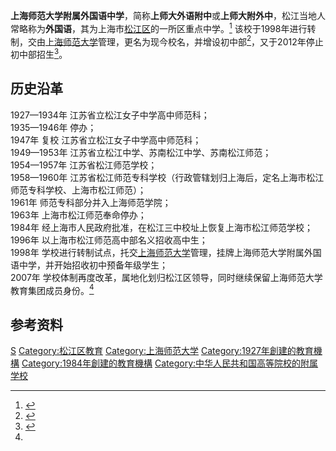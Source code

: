 {{non-free|time=2013-10-19T15:23:44+00:00}}
{{Expand|time=2013-10-19}}

{{About|位于上海市松江区的'''附属外国语中学'''|另一所位于徐汇区的'''附属中学'''|上海师范大学附属中学}}

{{Infobox School
| name           = 上海师范大学<br>附属外国语中学 
| other_name     = {{lang|en|Foreign Language High School <br>Affiliated to Shanghai Normal University}}
| image          = 
| logo           = 
| motto          =
| established    = 1927年
| type           = 公立全日制高中
| language       = [[普通话|普通话]]
| religion       = 
| affiliation    = 
| district       = {{CHN}}[[上海市|上海市]][[松江区|松江区]]
| grades         = 
| founder        = 
| president      = 
| principal      = 
| vice_principal = 
| assistaant_principal =
| dean           = 
| college        = 
| house          = 
| su             = 
| sc             = 
| cs             = 
| cc             = 
| faculty        = 
| staff          = 
| students       = 
| area           = 70750m²
| athletics      = 
| conference     = 
| tree           = 
| colors         = 
| mascot         = 
| magazine       = 
| free_label     = 
| free_text      = 
| free_label2    = 
| free_text2     = 
| free_label3    = 
| free_text3     = 
| free_label4    = 
| free_text4     = 
| free_label5    = 
| free_text5     = 
| tel         = {{tel|86|21|67717111}}
| fax         =
| address        = 上海市[[松江区|松江区]]中山西路朱家廊18号|上海市松江区仓丰路99号
| website        = {{url|http://www.ssdwyfz.sjedu.cn/}}
}}

'''上海师范大学附属外国语中学'''，简称'''上师大外语附中'''或'''上师大附外中'''，松江当地人常略称为'''外国语'''，其为上海市[[松江区|松江区]]的一所区重点中学。<ref name="学校简介">{{cite web|title=学校简介|url=http://www.ssdwyfz.sjedu.cn/xxxxgk/xxgk/xxgl/xxjj/index.shtml|publisher=上海师范大学附属外国语中学|accessdate=2013-10-19|date=2012-02-10|language=zh-cn|format=shtml|archive-date=2019-09-10|archive-url=https://web.archive.org/web/20190910121503/http://www.ssdwyfz.sjedu.cn/xxxxgk/xxgk/xxgl/xxjj/index.shtml|dead-url=no}}</ref> 该校于1998年进行转制，交由[[上海师范大学|上海师范大学]]管理，更名为现今校名，并增设初中部<ref name="市重点">{{cite web|title=创建松江区实验性、示范性高级中学规划|url=http://www.ssdwyfz.sjedu.cn/xxxxgk/xxgk/jhzj/fzgh/ztfzgh/201110/3597.shtml|publisher=上海师范大学附属外国语中学|accessdate=2013-11-21|date=2008-04-15|language=zh-cn|format=shtml|archive-date=2018-09-07|archive-url=https://web.archive.org/web/20180907084845/http://www.ssdwyfz.sjedu.cn/xxxxgk/xxgk/jhzj/fzgh/ztfzgh/201110/3597.shtml|dead-url=no}}</ref>，又于2012年停止初中部招生<ref name="">{{cite web|title=2011年度社会责任报告|url=http://www.ssdwyfz.sjedu.cn/wmdwhxxy/tszb/ts2/201206/345668.shtml|publisher=上海师范大学附属外国语中学|accessdate=2013-11-21|date=2012-06-19|language=zh-cn|format=shtml|archive-date=2015-09-24|archive-url=https://web.archive.org/web/20150924105235/http://www.ssdwyfz.sjedu.cn/wmdwhxxy/tszb/ts2/201206/345668.shtml|dead-url=no}}</ref>。

==历史沿革==
1927—1934年 江苏省立松江女子中学高中师范科；<br>
1935—1946年 停办；<br>
1947年  复校 江苏省立松江女子中学高中师范科；<br>
1949—1953年 江苏省立松江中学、苏南松江中学、苏南松江师范；<br>
1954—1957年 江苏省松江师范学校；<br>
1958—1960年 江苏省松江师范专科学校（行政管辖划归上海后，定名上海市松江师范专科学校、上海市松江师范）；<br>
1961年  师范专科部分并入上海师范学院；<br>
1963年 上海市松江师范奉命停办；<br>
1984年 经上海市人民政府批准，在松江三中校址上恢复上海市松江师范学校；<br>
1996年 以上海市松江师范高中部名义招收高中生；<br>
1998年 学校进行转制试点，托交[[上海师范大学|上海师范大学]]管理，挂牌上海师范大学附属外国语中学，并开始招收初中预备年级学生；<br>
2007年 学校体制再度改革，属地化划归松江区领导，同时继续保留上海师范大学教育集团成员身份。<ref name="学校简介"/> 

== 参考资料 ==
{{reflist}}


[[Category:上海中等教育|S]]
[[Category:松江区教育|Category:松江区教育]]
[[Category:上海师范大学|Category:上海师范大学]]
[[Category:1927年創建的教育機構|Category:1927年創建的教育機構]]
[[Category:1984年創建的教育機構|Category:1984年創建的教育機構]]
[[Category:中华人民共和国高等院校的附属学校|Category:中华人民共和国高等院校的附属学校]]
